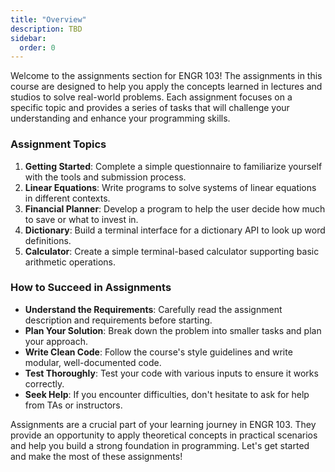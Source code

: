 ```yaml
---
title: "Overview"
description: TBD
sidebar:
  order: 0
---
```


Welcome to the assignments section for ENGR 103! The assignments in this course are designed to help you apply the concepts learned in lectures and studios to solve real-world problems. Each assignment focuses on a specific topic and provides a series of tasks that will challenge your understanding and enhance your programming skills.

### Assignment Topics

1. **Getting Started**: Complete a simple questionnaire to familiarize yourself with the tools and submission process.
2. **Linear Equations**: Write programs to solve systems of linear equations in different contexts.
3. **Financial Planner**: Develop a program to help the user decide how much to save or what to invest in.
4. **Dictionary**: Build a terminal interface for a dictionary API to look up word definitions.
5. **Calculator**: Create a simple terminal-based calculator supporting basic arithmetic operations.

### How to Succeed in Assignments

- **Understand the Requirements**: Carefully read the assignment description and requirements before starting.
- **Plan Your Solution**: Break down the problem into smaller tasks and plan your approach.
- **Write Clean Code**: Follow the course's style guidelines and write modular, well-documented code.
- **Test Thoroughly**: Test your code with various inputs to ensure it works correctly.
- **Seek Help**: If you encounter difficulties, don't hesitate to ask for help from TAs or instructors.

Assignments are a crucial part of your learning journey in ENGR 103. They provide an opportunity to apply theoretical concepts in practical scenarios and help you build a strong foundation in programming. Let's get started and make the most of these assignments!

